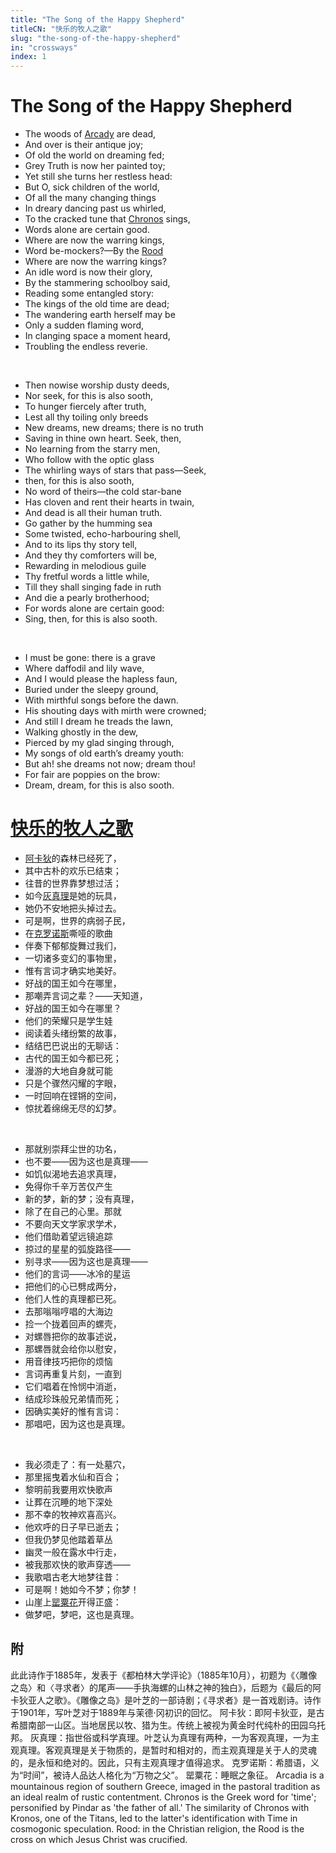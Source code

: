```yaml
---
title: "The Song of the Happy Shepherd"
titleCN: "快乐的牧人之歌"
slug: "the-song-of-the-happy-shepherd"
in: "crossways"
index: 1
---
```


<PoemContent>

<PoemSection>

# The Song of the Happy Shepherd

- The woods of [Arcady](#6) are dead,
- And over is their antique joy;
- Of old the world on dreaming fed;
- Grey Truth is now her painted toy;
- Yet still she turns her restless head:
- But O, sick children of the world,
- Of all the many changing things
- In dreary dancing past us whirled,
- To the cracked tune that [Chronos](#7) sings,
- Words alone are certain good.
- Where are now the warring kings,
- Word be-mockers?—By the [Rood](#8)
- Where are now the warring kings?
- An idle word is now their glory,
- By the stammering schoolboy said,
- Reading some entangled story:
- The kings of the old time are dead;
- The wandering earth herself may be
- Only a sudden flaming word,
- In clanging space a moment heard,
- Troubling the endless reverie.

<br />

- Then nowise worship dusty deeds,
- Nor seek, for this is also sooth,
- To hunger fiercely after truth,
- Lest all thy toiling only breeds
- New dreams, new dreams; there is no truth
- Saving in thine own heart. Seek, then,
- No learning from the starry men,
- Who follow with the optic glass
- The whirling ways of stars that pass—Seek,
- then, for this is also sooth,
- No word of theirs—the cold star-bane
- Has cloven and rent their hearts in twain,
- And dead is all their human truth.
- Go gather by the humming sea
- Some twisted, echo-harbouring shell,
- And to its lips thy story tell,
- And they thy comforters will be,
- Rewarding in melodious guile
- Thy fretful words a little while,
- Till they shall singing fade in ruth
- And die a pearly brotherhood;
- For words alone are certain good:
- Sing, then, for this is also sooth.

<br />

- I must be gone: there is a grave
- Where daffodil and lily wave,
- And I would please the hapless faun,
- Buried under the sleepy ground,
- With mirthful songs before the dawn.
- His shouting days with mirth were crowned;
- And still I dream he treads the lawn,
- Walking ghostly in the dew,
- Pierced by my glad singing through,
- My songs of old earth’s dreamy youth:
- But ah! she dreams not now; dream thou!
- For fair are poppies on the brow:
- Dream, dream, for this is also sooth.

</PoemSection>

<PoemSection>

# [快乐的牧人之歌](#1)

- [阿卡狄](#2)的森林已经死了，
- 其中古朴的欢乐已结束；
- 往昔的世界靠梦想过活；
- 如今[灰真理](#3)是她的玩具，
- 她仍不安地把头掉过去。
- 可是啊，世界的病弱子民，
- 在[克罗诺斯](#4)嘶哑的歌曲
- 伴奏下郁郁旋舞过我们，
- 一切诸多变幻的事物里，
- 惟有言词才确实地美好。
- 好战的国王如今在哪里，
- 那嘲弄言词之辈？——天知道，
- 好战的国王如今在哪里？
- 他们的荣耀只是学生娃
- 阅读着头绪纷繁的故事，
- 结结巴巴说出的无聊话：
- 古代的国王如今都已死；
- 漫游的大地自身就可能
- 只是个骤然闪耀的字眼，
- 一时回响在铿锵的空间，
- 惊扰着绵绵无尽的幻梦。

<br />

- 那就别崇拜尘世的功名，
- 也不要——因为这也是真理——
- 如饥似渴地去追求真理，
- 免得你千辛万苦仅产生
- 新的梦，新的梦；没有真理，
- 除了在自己的心里。那就
- 不要向天文学家求学术，
- 他们借助着望远镜追踪
- 掠过的星星的弧旋路径——
- 别寻求——因为这也是真理——
- 他们的言词——冰冷的星运
- 把他们的心已劈成两分，
- 他们人性的真理都已死。
- 去那嗡嗡哼唱的大海边
- 捡一个拢着回声的螺壳，
- 对螺唇把你的故事述说，
- 那螺唇就会给你以慰安，
- 用音律技巧把你的烦恼
- 言词再重复片刻，一直到
- 它们唱着在怜悯中消逝，
- 结成珍珠般兄弟情而死；
- 因确实美好的惟有言词：
- 那唱吧，因为这也是真理。

<br />

- 我必须走了：有一处墓穴，
- 那里摇曳着水仙和百合；
- 黎明前我要用欢快歌声
- 让葬在沉睡的地下深处
- 那不幸的牧神欢喜高兴。
- 他欢呼的日子早已逝去；
- 但我仍梦见他踏着草丛
- 幽灵一般在露水中行走，
- 被我那欢快的歌声穿透——
- 我歌唱古老大地梦往昔：
- 可是啊！她如今不梦；你梦！
- 山崖上[罂粟花](#5)开得正盛：
- 做梦吧，梦吧，这也是真理。

</PoemSection>

</PoemContent>

<PoemTranslator translator="傅浩"/>

## 附

<PoemAppendix source="叶芝诗集（增订本） 2018 ——">
<PoemFootnote index={1}>
此此诗作于1885年，发表于《都柏林大学评论》（1885年10月），初题为《〈雕像之岛〉和〈寻求者〉的尾声——手执海螺的山林之神的独白》，后题为《最后的阿卡狄亚人之歌》。《雕像之岛》是叶芝的一部诗剧；《寻求者》是一首戏剧诗。诗作于1901年，写叶芝对于1889年与茉德·冈初识的回忆。
</PoemFootnote>
<PoemFootnote index={2}>
阿卡狄：即阿卡狄亚，是古希腊南部一山区。当地居民以牧、猎为生。传统上被视为黄金时代纯朴的田园乌托邦。
</PoemFootnote>
<PoemFootnote index={3}>
灰真理：指世俗或科学真理。叶芝认为真理有两种，一为客观真理，一为主观真理。客观真理是关于物质的，是暂时和相对的，而主观真理是关于人的灵魂的，是永恒和绝对的。因此，只有主观真理才值得追求。
</PoemFootnote>
<PoemFootnote index={4}>
克罗诺斯：希腊语，义为“时间”，被诗人品达人格化为“万物之父”。
</PoemFootnote>
<PoemFootnote index={5}>
罂粟花：睡眠之象征。
</PoemFootnote>
</PoemAppendix>


<PoemAppendix source="The Collected Works of W. B. Yeats, Volume I—">
<PoemFootnote index={6}>
Arcadia is a mountainous region of southern Greece, imaged in the
pastoral tradition as an ideal realm of rustic contentment.
</PoemFootnote>
<PoemFootnote index={7}>
Chronos is the Greek word for 'time'; personified by Pindar as 'the father of all.' The similarity of Chronos with Kronos, one of the Titans, led to the latter's identification with Time in cosmogonic speculation.
</PoemFootnote>
<PoemFootnote index={8}>
Rood: in the Christian religion, the Rood is the cross on which Jesus Christ was crucified.
</PoemFootnote>
</PoemAppendix>
